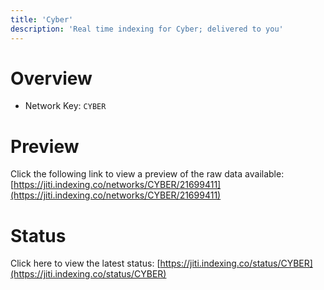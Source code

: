 ```yaml
---
title: 'Cyber'
description: 'Real time indexing for Cyber; delivered to you'
---
```


# Overview
- Network Key: `CYBER`

# Preview
Click the following link to view a preview of the raw data available: [https://jiti.indexing.co/networks/CYBER/21699411](https://jiti.indexing.co/networks/CYBER/21699411)

# Status
Click here to view the latest status: [https://jiti.indexing.co/status/CYBER](https://jiti.indexing.co/status/CYBER)
